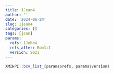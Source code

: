 ```yaml
---
title: 1Jean4
author: ''
date: '2024-06-24'
slug: 1jean4
categories: []
tags: [jean]
params:
  refs: 1John4
  refs_after: Rom1:1
  version: SG21
---
```


```r
XMINPI::bcv_list_(params$refs, params$version)
```
